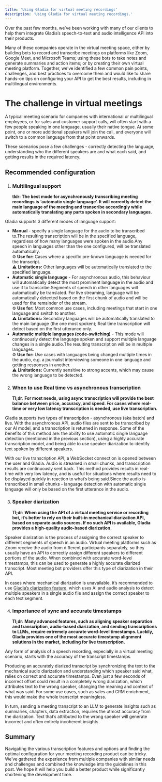 ```yaml
---
title: 'Using Gladia for virtual meeting recordings'
description: 'Using Gladia for virtual meeting recordings.'
---
```


Over the past few months, we’ve been working with many of our clients to help them integrate Gladia’s speech-to-text and audio intelligence API into their products.

Many of these companies operate in the virtual meeting space, either by building bots to record and transcribe meetings on platforms like Zoom, Google Meet, and Microsoft Teams; using these bots to take notes and generate summaries and action items; or by creating their own virtual meeting platform. Together, we’ve identified a few common pain points, challenges, and best practices to overcome them and would like to share hands-on tips on configuring your API to get the best results, including in multilingual environments.

# The challenge in virtual meetings

A typical meeting scenario for companies with international or multilingual employees, or for sales and customer support calls, will often start with a few people speaking in one language, usually their native tongue. At some point, one or more additional speakers will join the call, and everyone will switch to a common language from that point onwards.

These scenarios pose a few challenges - correctly detecting the language, understanding who the different speakers are and what each said, and getting results in the required latency.

## Recommended configuration

1. ### Multilingual support
   **tldr: The best mode for asynchronously transcribing meeting recordings is ‘automatic single language’. It will correctly detect the main language of the meeting and transcribe accordingly while automatically translating any parts spoken in secondary languages.**

Gladia supports 3 different modes of language support:

- **Manual** - specify a single language for the audio to be transcribed to.The resulting transcription will be in the specified language, regardless of how many languages were spoken in the audio.Any speech in languages other than the one configured, will be translated automatically.  
  ⚙️ **Use for:** Cases where a specific pre-known language is needed for the transcript.  
  ⚠️ **Limitations:** Other languages will be automatically translated to the specified language.
- **Automatic single language** - For asynchronous audio, this behaviour will automatically detect the most prominent language in the audio and use it to transcribe.Segments of speech in other languages will automatically be translated. For live streaming, language will be automatically detected based on the first chunk of audio and will be used for the remainder of the stream.  
  ⚙️ **Use for:** Most common use cases, including meetings that start in one language and switch to another.  
  ⚠️ **Limitations:** Secondary languages will be automatically translated to the main language (the one most spoken); Real time transcription will detect based on the first utterance only.
- **Automatic multiple languages (code-switching)** - This mode will continuously detect the language spoken and support multiple language changes in a single audio.The resulting transcription will be in multiple languages.  
  ⚙️ **Use for:** Use cases with languages being changed multiple times in the audio, e.g. a journalist interviewing someone in one language and getting responses in another.  
  ⚠️ **Limitations:** Currently sensitive to strong accents, which may cause the wrong language to be detected.

2. ### When to use Real time vs asynchronous transcription
   **Tl;dr: For most needs, using async transcription will provide the best balance between price, accuracy, and speed. For cases where real-time or very low latency transcription is needed, use live transcription.**

Gladia supports two types of transcription - asynchronous (aka batch) and live. With the asynchronous API, audio files are sent to be transcribed by our AI model, and a transcription is returned in response. Some of the benefits of this method are: the ability to use automatic single language detection (mentioned in the previous section), using a highly accurate transcription model, and being able to use speaker diarization to identify text spoken by different speakers.

With our live transcription API, a WebSocket connection is opened between the user and Gladia. Audio is streamed in small chunks, and transcription results are continuously sent back. This method provides results in real-time with very low latency, and is useful for situations where results need to be displayed quickly in reaction to what’s being said.Since the audio is transcribed in small chunks - language detection with automatic single language will only be based on the first utterance in the audio.

3. ### Speaker diarization
   **Tl;dr: When using the API of a virtual meeting service or recording bot, it’s better to rely on their built-in mechanical diarization API, based on separate audio sources. If no such API is available, Gladia provides a high-quality audio-based diarization.**

Speaker diarization is the process of assigning the correct speaker to different segments of speech in an audio. Virtual meeting platforms such as Zoom receive the audio from different participants separately, so they usually have an API to correctly assign different speakers to different portions of the audio. When combined with accurate word-level timestamps, this can be used to generate a highly accurate diarized transcript. Most meeting bot providers offer this type of diarization in their API.

In cases where mechanical diarization is unavailable, it’s recommended to use [Gladia’s diarization feature](https://www.gladia.io/blog/gladia-speech-to-text-api-speaker-diarization), which uses AI and audio analysis to detect multiple speakers in a single audio file and assign the correct speaker to each text segment.

4. ### Importance of sync and accurate timestamps
   **Tl;dr: Many advanced features, such as aligning speaker separation and transcription, audio-based diarization, and sending transcriptions to LLMs, require extremely accurate word-level timestamps. Luckily, Gladia provides one of the most accurate timestamp alignment solutions in the market, including for live transcription.**

Any form of analysis of a speech recording, especially in a virtual meeting scenario, starts with the accuracy of the transcript timestamps.

Producing an accurately diarized transcript by synchronizing the text to the mechanical audio diarization and understanding which speaker said what, relies on correct and accurate timestamps. Even just a few seconds of incorrect offset could result in a completely wrong diarization, which attributes text to the wrong speaker, changing the meaning and context of what was said. For some use cases, such as sales and CRM enrichment, this would make the whole transcript meaningless.

In turn, sending a meeting transcript to an LLM to generate insights such as summaries, chapters, data extraction, requires the utmost accuracy from the diarization. Text that’s attributed to the wrong speaker will generate incorrect and often entirely incoherent insights.

## Summary

Navigating the various transcription features and options and finding the optimal configuration for your meeting recording product can be tricky. We’ve gathered the experience from multiple companies with similar needs and challenges and combined the knowledge into the guidelines in this post. We hope it will help you build a better product while significantly shortening the development time.